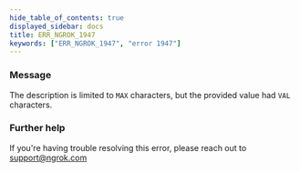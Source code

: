```yaml
---
hide_table_of_contents: true
displayed_sidebar: docs
title: ERR_NGROK_1947
keywords: ["ERR_NGROK_1947", "error 1947"]
---
```


### Message

The description is limited to `MAX` characters, but the provided value had `VAL` characters.

### Further help

If you're having trouble resolving this error, please reach out to [support@ngrok.com](mailto:support@ngrok.com?subject=Help%20with%20ERR_NGROK_1947)
